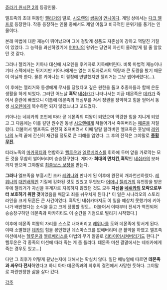 [[쥬라기 원시전 2]]의 등장인물.

엘프족의 초대 여왕인 [[젤리거]]의 딸로, [[시오렌]]의 [[쌍둥이]] [[언니]]이다. 게임 상에서는 [[다크 엘프]]로 등장한다. 작중 등장하는 인물 중에서도 제일 어둡고 비극적인 분위기를 풍기는 인물이다.

본래 마법에 대한 재능이 뛰어났으며 그에 걸맞게 성품도 자존심이 강하고 꺽달진 기질이 있었다. 그 능력을 과신하였기에 [[어머니]]의 왕위는 당연히 자신이 물려받게 될 줄 알았던 것 같다.

그러나 젤리거는 키아나 대신에 시오렌을 후계자로 지목해버린다. 비록 마법적 재능이나 기타 스펙에서는 뒤지지만 키아나에게는 없는 지도자로서의 역량과 큰 도량을 봤기 때문이 아닐까 한다. 물론 키아나는 이 결정에 반발했지만 젤리거는 그냥 씹어버렸다(...).

이 후에는 젤리거와 동생에게 무시를 당했다고 깊은 원한을 품고 추종자들과 함께 은둔 생활을 하게 되었다. 그러던 어느날 '''흑막''' [[네쉬카]]가 나타나서는 지금 데몬족은 [[데카]]가 죽어서 혼란에 빠졌으니 이틈에 데몬족의 핵심부를 쳐서 정권을 장악하고 힘을 얻어서 동생 [[시오렌]]에게 복수하면 되지 않겠느냐고 꼬드겼다.

키아나는 네쉬카의 조언에 따라 곧 데몬족의 여왕이 되었으며 막강한 힘을 지니게 되었고 그 다음에는 이를 갈던 원수인 동생 [[시오렌]]에게 쳐들어가서 죽여버리는 [[패륜]]을 저질렀다. 더불어서 엘프족도 완전히 조져버려서 이때 탈탈 털려버린 엘프족은 훗날에 [[레위나]]의 노력 끝에 간신히 재건될 정도로 큰 피해를 입었다. 그 후의 전적은 그야말로 '''[[종횡무진]]'''. 

티라노족의 [[마카히티]]와 연합하고 [[헬루온]]과 [[엘르베리스]]를 휘하에 두며 앞을 가로막는 모든 것을 무참히 썰어버리며 승승장구한다. 게다가 '''희대의 먼치킨,흑막'''인 [[네쉬카]]의 보좌까지 받으며 그야말로 [[최종보스 보정]]을 받는다.

'''그러나''' 엘프족을 부흥시킨 조카 [[레위나]]와 만나게 된 이후에 완전히 개과천선하였다. [[레위나]]의 [[대인배]]적인 기질에 감화된 것도 있었고 무엇보다 [[어머니]] [[젤리거]]의 유언장을 받은 후에 젤리거가 자신을 후계자로 지목하지 않았던 것도 모두 '''자신을 [[네쉬카]]의 모략으로부터 보호하기 위한 것'''이었음을 깨닫고 죄를 뉘우치게 된다.[* 이 일은 시나리오의 스토리 라인을 크게 뒤흔든 큰 사건이었다. 흑막인 네쉬카마저도 이 일을 예상치 못했기에 키아나가 배반했다는 소식을 듣고 크게 당황할 정도... 더불어서 이때부터 전세가 역전되어 승승장구하던 데몬족과 마카히티도 이 순간을 기점으로 털리기 시작했다.]

이후에 데몬족 여왕의 자리를 스스로 내쳐버리고 [[레위나]]를 도와 데몬족에 맞서게 된다. 이때 소멸했던 [[데카]]의 힘을 봉인했던 데스마스크를 없애버리며 큰 활약을 하였고 엘프족 미션에서는 [[헬루온]]과 [[엘르베리스]]를 마법의 무기 알골로 [[리타이어]]시켜버리기도 한다.[* 헬루온은 각 종족의 미션에 따라 죽는 게 좀 틀리다. 데몬족 미션 결말에서는 네쉬카에게 죽는 경우도 있고...] 

다만 그 최후가 어떻게 끝났는지에 대해서는 확실치 않다. 일단 메뉴얼에 따르면 '''데몬족과 싸우다 전사'''하였다고 하니 아마 데몬족과의 최후의 결전에서 사망한 듯하다. 그야말로 파란만장한 삶을 살다 갔다.

[[각주]]
